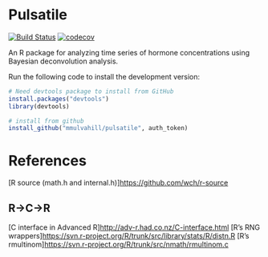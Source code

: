 # Pulsatile

[![Build Status](https://travis-ci.com/mmulvahill/pulsatile.svg?token=Vzy3B4WH2SvZ4ybN4Uzy&branch=master)](https://travis-ci.com/mmulvahill/pulsatile)
[![codecov](https://codecov.io/gh/mmulvahill/pulsatile/branch/master/graph/badge.svg?token=WeMubsj4Is)](https://codecov.io/gh/mmulvahill/pulsatile)

An R package for analyzing time series of hormone concentrations using Bayesian
deconvolution analysis.

Run the following code to install the development version:
```r
# Need devtools package to install from GitHub
install.packages("devtools")
library(devtools)

# install from github
install_github("mmulvahill/pulsatile", auth_token)
```


# References
[R source (math.h and internal.h)]<https://github.com/wch/r-source>

## R->C->R
[C interface in Advanced R]<http://adv-r.had.co.nz/C-interface.html>
[R's RNG wrappers]<https://svn.r-project.org/R/trunk/src/library/stats/R/distn.R>
[R's rmultinom]<https://svn.r-project.org/R/trunk/src/nmath/rmultinom.c>

